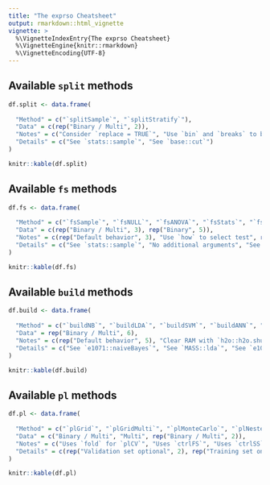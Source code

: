 ```yaml
---
title: "The exprso Cheatsheet"
output: rmarkdown::html_vignette
vignette: >
  %\VignetteIndexEntry{The exprso Cheatsheet}
  %\VignetteEngine{knitr::rmarkdown}
  %\VignetteEncoding{UTF-8}
---
```


## Available `split` methods

```r
df.split <- data.frame(
  
  "Method" = c("`splitSample`", "`splitStratify`"),
  "Data" = c(rep("Binary / Multi", 2)),
  "Notes" = c("Consider `replace = TRUE`", "Use `bin` and `breaks` to bin"),
  "Details" = c("See `stats::sample`", "See `base::cut`")
)

knitr::kable(df.split)
```

## Available `fs` methods

```r
df.fs <- data.frame(
  
  "Method" = c("`fsSample`", "`fsNULL`", "`fsANOVA`", "`fsStats`", "`fsPrcomp`", "`fsPathClassRFE`", "`fsEbayes`", "`fsMrmre`"),
  "Data" = c(rep("Binary / Multi", 3), rep("Binary", 5)),
  "Notes" = c(rep("Default behavior", 3), "Use `how` to select test", rep("Default behavior", 4)),
  "Details" = c("See `stats::sample`", "No additional arguments", "See `stats::aov`", "See `stats::t.test` or `stats::ks.test`", "See `stats::prcomp`", "See `pathClass::fit.rfe`", "See `limma::ebayes`", "See `mRMRe::mRMR.classic`")
)

knitr::kable(df.fs)
```

## Available `build` methods

```r
df.build <- data.frame(
  
  "Method" = c("`buildNB`", "`buildLDA`", "`buildSVM`", "`buildANN`", "`buildRF`", "`buildDNN`"),
  "Data" = rep("Binary / Multi", 6),
  "Notes" = c(rep("Default behavior", 5), "Clear RAM with `h2o::h2o.shutdown()`"),
  "Details" = c("See `e1071::naiveBayes`", "See `MASS::lda`", "See `e1071::svm`", "See `nnet::nnet`", "See `randomForest::randomForest`", "See `h2o::h2o.deeplearning`")
)

knitr::kable(df.build)
```

## Available `pl` methods

```r
df.pl <- data.frame(
  
  "Method" = c("`plGrid`", "`plGridMulti`", "`plMonteCarlo`", "`plNested`"),
  "Data" = c("Binary / Multi", "Multi", rep("Binary / Multi", 2)),
  "Notes" = c("Uses `fold` for `plCV`", "Uses `ctrlFS`", "Uses `ctrlSS`, `ctrlFS`, and `ctrlGS`", "Uses `ctrlFS` and `ctrlGS`"),
  "Details" = c(rep("Validation set optional", 2), rep("Training set only", 2))
)

knitr::kable(df.pl)
```
